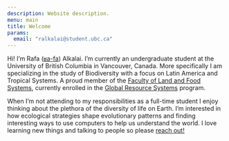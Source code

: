 ```yaml
---
description: Website description.
menu: main
title: Welcome
params:
  email: "ralkalai@student.ubc.ca"
---
```


Hi! I'm Rafa ([ʁa-fa](https://en.wikipedia.org/wiki/Help:IPA/Portuguese)) Alkalai. I'm currently an undergraduate student at the University of British Columbia in Vancouver, Canada. More specifically I am specializing in the study of Biodiversity with a focus on Latin America and Tropical Systems. A proud member of the [Faculty of Land and Food Systems](https://www.landfood.ubc.ca/), currently enrolled in the [Global Resource Systems](https://grs.landfood.ubc.ca/) program.

When I'm not attending to my responsibilities as a full-time student I enjoy thinking about the plethora of the diversity of life on Earth. I'm interested in how ecological strategies shape evolutionary patterns and finding interesting ways to use computers to help us understand the world. I love learning new things and talking to people so please [reach out!](mailto:`r params$email`)
